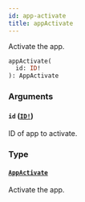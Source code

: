 ```yaml
---
id: app-activate
title: appActivate
---
```


Activate the app.

```graphql
appActivate(
  id: ID!
): AppActivate

```

### Arguments

#### `id` ([`ID!`](/developer/api-reference/scalars/id))

ID of app to activate.

### Type

#### [`AppActivate`](/developer/api-reference/objects/app-activate)

Activate the app.
